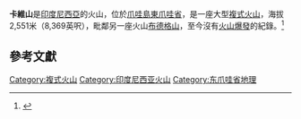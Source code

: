 {{Infobox mountain
| Name             = 卡維山
| Photo            = 
| Photo size       = 
| Caption          = 
| pushpin_map            = Indonesia
| pushpin_label_position = <!-- the position of the pushpin label: left, right, top, bottom, none -->
| pushpin_map_caption    = 卡維山的位置
| pushpin_mapsize        =
| coordinates_ref        = 
| latd=7 |latm=55 |lats= |latNS=S
| longd=112 |longm=27 |longs= |longEW=E
| Elevation        = 2,551米
| Location         = {{INA}}[[爪哇島|爪哇島]]
| Range            = 
| Prominence       = 
| Parent peak      = 
| Coordinates      = 
| Topographic map  = 
| Type             = [[複式火山|複式火山]]
| Volcanic_Arc/Belt= 
| Age              = 
| Last eruption    = 
| First ascent     = 
| Easiest route    = 
| Grid_ref_UK      = 
| Grid_ref_Ireland = 
| Listing          = 
| Translation      = 
| Language         = 
| Pronunciation    = 
}}

'''卡維山'''是[[印度尼西亞|印度尼西亞]]的火山，位於[[爪哇島|爪哇島]][[東爪哇省|東爪哇省]]，是一座大型[[複式火山|複式火山]]，海拔2,551米（8,369英呎），毗鄰另一座火山[[布德格山|布德格山]]，至今沒有[[火山爆發|火山爆發]]的紀錄。<ref>{{cite web|title=Kawi-Butak|work=Global Volcanism Program|publisher=Smithsonian Institution|accessdate=2006-12-26|url=http://www.volcano.si.edu/world/volcano.cfm?vnum=0603-281|archive-date=2020-11-14|archive-url=https://web.archive.org/web/20201114000521/https://volcano.si.edu/world/volcano.cfm?vnum=0603-281|dead-url=no}}</ref>

== 參考文獻 ==
{{Reflist|2}}
{{Indonesia-stub}}

[[Category:複式火山|Category:複式火山]]
[[Category:印度尼西亚火山|Category:印度尼西亚火山]]
[[Category:东爪哇省地理|Category:东爪哇省地理]]